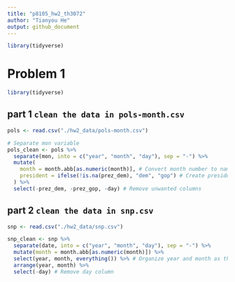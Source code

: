 ```yaml
---
title: "p8105_hw2_th3072"
author: "Tianyou He"
output: github_document
---
```


```r
library(tidyverse)
```

# Problem 1

```r
library(tidyverse)
```
## part 1 `clean the data in pols-month.csv`
```r
pols <- read.csv("./hw2_data/pols-month.csv")

# Separate mon variable
pols_clean <- pols %>% 
  separate(mon, into = c("year", "month", "day"), sep = "-") %>% 
  mutate(
    month = month.abb[as.numeric(month)], # Convert month number to name
    president = ifelse(!is.na(prez_dem), "dem", "gop") # Create president variable
  ) %>% 
  select(-prez_dem, -prez_gop, -day) # Remove unwanted columns
```

## part 2 `clean the data in snp.csv`
```r
snp <- read.csv("./hw2_data/snp.csv")

snp_clean <- snp %>% 
  separate(date, into = c("year", "month", "day"), sep = "-") %>% 
  mutate(month = month.abb[as.numeric(month)]) %>% 
  select(year, month, everything()) %>% # Organize year and month as the leading columns
  arrange(year, month) %>% 
  select(-day) # Remove day column

```

